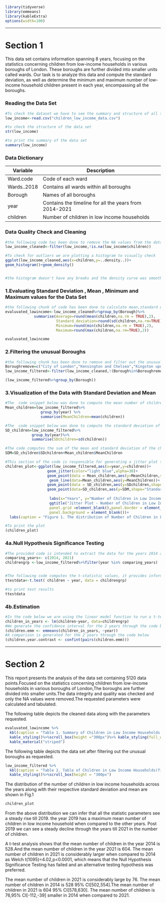 ```{r setup, message=FALSE, warning=FALSE}
library(tidyverse)
library(emmeans)
library(kableExtra)
options(width=100)

```

------------------------------------------------------------------------

# Section 1

This data set contains information spanning 8 years, focusing on the statistics concerning children from low-income households in various boroughs of London. These boroughs are further divided into smaller units called wards. Our task is to analyze this data and compute the standard deviation, as well as determine the minimum and maximum number of low-income household children present in each year, encompassing all the boroughs.


### **Reading the Data Set**

```{r}
#To check the dataset we have to see the summary and structure of all the data present 
low_income<-read.csv("children_low_income_data.csv")

#to check the structure of the data set
str(low_income)

#to print the summary of the data set
summary(low_income)

```

### **Data Dictionary**

| Variable    | Description                                            |
|-------------|--------------------------------------------------------|
| Ward.code   | Code of each ward                                      |
| Wards..2018 | Contains all wards within all boroughs                 |
| Borough     | Names of all boroughs                                  |
| year        | Contains the timeline for all the years from 2014-2021 |
| children    | Number of children in low income households            |

### **Data Quality Check and Cleaning**

```{r}
#the following code has been done to remove the NA values from the data set
low_income_cleaned<-filter(low_income,!is.na(low_income$children))

#To check for outliers we are plotting a histogram to visually check
ggplot(low_income_cleaned,aes(x=children,y=..density..))+
geom_histogram()+geom_density()


#the histogram doesn't have any breaks and the density curve was smooth thus we concluded that there were no significant outliers in the data set and it was an almost normal distribution.Thus, only the NA values were removed.

```

### **1.Evaluating Standard Deviation , Mean , Minimum and Maximum values for the Data Set**

```{r}
#the following chunk of code has been done to calculate mean,standard deviation , minimum and maximum of the number of children in the data set
evaluvated_lowincome<-low_income_cleaned%>%group_by(Borough)%>%
             summarise(Average=round(mean(children,na.rm = TRUE),2),
                       Standard_deviation=round(sd(children,na.rm=TRUE),2),
                       Minimum=round(min(children,na.rm = TRUE),2),
                       Maximum=round(max(children,na.rm=TRUE),2))

evaluvated_lowincome
```

### **2.Filtering the unusual Boroughs**

```{r}
#the following chunk has been done to remove and filter out the unusual boroughs mentioned in the problem statement
Boroughremove=c("City of London","Kensington and Chelsea","Kingston upon Thames","Richmond upon Thames","Westminster")
low_income_filtered<-filter(low_income_cleaned,!(Borough%in%Boroughremove))

(low_income_filtered%>%group_by(Borough))

```

### **3.Visualization of the Data with Standard Deviation and Mean**

```{r}
#The  code snippet below was done to compute the mean number of children across all the years.
Mean_children=low_income_filtered%>%
                group_by(year) %>% 
                summarise(MeanChildren=mean(children))

#The  code snippet below was done to compute the standard deviation of children across all the years.
SD_children=low_income_filtered%>%
            group_by(year)%>%
            summarise(SDchildren=sd(children))

#The code computes the sum of the mean and standard deviation of the children. This is performed to create a plot that illustrates the error range by including two standard deviations above and below the mean value.
SDM=SD_children$SDchildren+Mean_children$MeanChildren

#This section of the code is responsible for generating a jitter plot that includes appropriate labels and legends. The plot displays the relationship between the number of children in low-income households and the respective years. Different data points are assigned distinct shapes, and a legend is included to ensure a easier interpretation of the plot.
children_plot<-ggplot(low_income_filtered,aes(x=year,y=children))+
                   geom_jitter(color="light blue",alpha=30)+
                   geom_point(data = Mean_children,aes(y=MeanChildren,shape="Mean"),size=2)+
                    geom_line(data=Mean_children,aes(y=MeanChildren))+
                   geom_point(data = SD_children,aes(y=SDchildren,shape="Standard Deviation"),size=2)+
                   geom_point(data=SD_children,aes(y=SDM,shape="Standard Deviation"),size=2)+
  
                    labs(x="Years", y="Number of Children in Low Income Households",shape="Parameters") + 
                    ggtitle("Jitter Plot - Number of Children in Low Income Households across all years")+                                      theme(plot.title = element_text(size = 12, face = "bold", hjust = 0.1),
                    panel.grid =element_blank(),panel.border = element_blank(),
                    panel.background = element_blank())+
  labs(caption = "Figure 1. The distribution of Number of Children in Low Income Households across the years")

#To print the plot                          
(children_plot)

```

### **4a.Null Hypothesis Significance Testing**

```{r}
#The provided code is intended to extract the data for the years 2014 and 2021. This preparation is carried out in order to perform a t-test to compare the data specifically for these two mentioned years.
comparing_years<- c(2014, 2021)
childrengrp <-low_income_filtered%>%filter(year %in% comparing_years)


#The following code computes the t-statistic values, it provides information about the degrees of freedom in the analysis along with the individual mean values of the data sets of the 2014 and 2021 years.
ttestdata<-t.test( children ~ year, data = childrengrp)

#to print test results
ttestdata
```

### **4b.Estimation**

```{r}
#In the code below we are using the linear model function to run a t-test on the number of children data of the data set
children_in_years <- lm(children~year, data=childrengrp)
#We generate the confidence interval for the 2 years through the code below
(children.emm <- emmeans(children_in_years, ~year))
#A comparison is generated for the 2 years through the code below
(children.year.contrast <- confint(pairs(children.emm)))
```

------------------------------------------------------------------------

# Section 2

This report presents the analysis of the data set containing 5120 data points.Focused on the statistics concerning children from low-income households in various boroughs of London,The boroughs are further divided into smaller units.The data integrity and quality was checked and only the NA values were removed.The requested parameters were calculated and tabulated.

The following table depicts the cleaned data along with the parameters requested.

```{r, echo=FALSE}
evaluvated_lowincome %>%
  kbl(caption = "Table 1. Summary of Children in Low Income Households across all years", format="html") %>%
  kable_styling()%>%scroll_box(height ="300px")%>% kable_styling(full_width = FALSE, font_size = 14) %>%
  kable_material("striped")
```

The following table depicts the data set after filtering out the unusual boroughs as requested.

```{r, echo=FALSE}
low_income_filtered %>%
  kbl(caption = "Table 2. Table of Children in Low Income Households(filtered unusual boroughs)") %>%
  kable_styling()%>%scroll_box(height = "300px")
```

The distribution of the number of children in low income households across the years along with their respective standard deviation and mean are shown in Fig.1

```{r, echo=FALSE, message=FALSE, warning=FALSE}
children_plot
```


From the above distribution we can infer that all the statistic parameters see a steady rise till 2019. the year 2019 has a maximum mean number of children in low income household when compared to the other years. Post 2019 we can see a steady decline through the years till 2021 in the number of children.


A t-test analysis shows that the mean number of children in the year 2014 is 528.And the mean number of children in the year 2021 is 604. The mean number of children in 2021 is considerably larger when compared to 2014 as Welch t(1095)=4.02,p<0.0001, which means that the Null Hypothesis Significance Testing has failed and an alternative testing hypothesis was preferred.

The mean number of children in 2021 is considerably large by 76. The mean number of children in 2014 is 528 95% CI[502,554].The mean number of children in 2021 is 604 95% CI[578,630]. The mean number of children is 76,95% CI[-112,-39] smaller in 2014 when compared to 2021.
